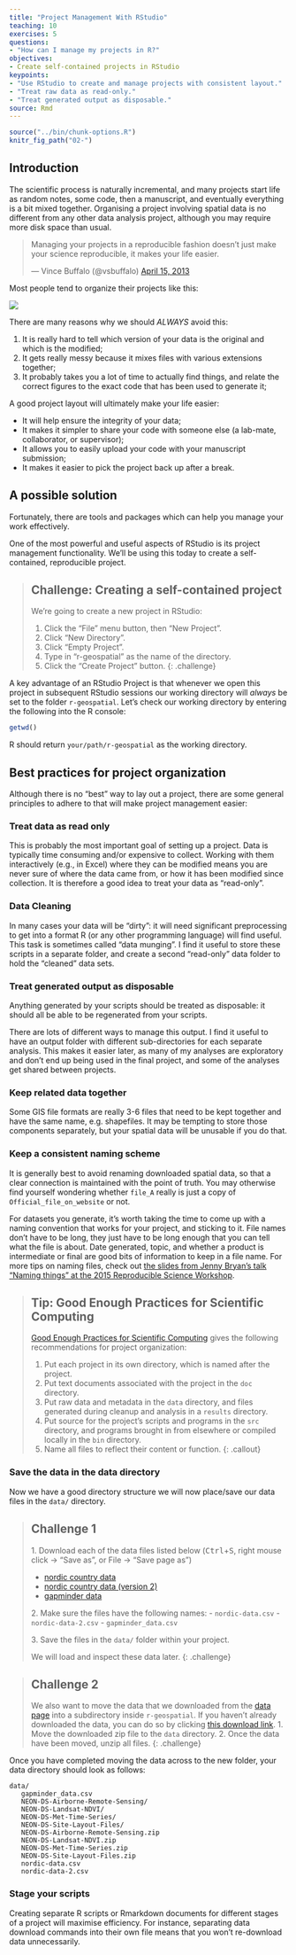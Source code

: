 ```yaml
---
title: "Project Management With RStudio"
teaching: 10
exercises: 5
questions:
- "How can I manage my projects in R?"
objectives:
- Create self-contained projects in RStudio
keypoints:
- "Use RStudio to create and manage projects with consistent layout."
- "Treat raw data as read-only."
- "Treat generated output as disposable."
source: Rmd
---
```


```r
source("../bin/chunk-options.R")
knitr_fig_path("02-")
```

## Introduction

The scientific process is naturally incremental, and many projects start life as
random notes, some code, then a manuscript, and eventually everything is a bit
mixed together. Organising a project involving spatial data is no different from
any other data analysis project, although you may require more disk space than
usual.

<div class="text-center">
<blockquote class="twitter-tweet"><p>Managing your projects in a reproducible fashion doesn't just make your science reproducible, it makes your life easier.</p>— Vince Buffalo (@vsbuffalo) <a href="https://twitter.com/vsbuffalo/status/323638476153167872">April 15, 2013</a></blockquote>
<script async src="//platform.twitter.com/widgets.js" charset="utf-8"></script>
</div>

Most people tend to organize their projects like this:

![]({{ site.baseurl }}/fig/bad_layout.png)

There are many reasons why we should *ALWAYS* avoid this:

1. It is really hard to tell which version of your data is
the original and which is the modified;
2. It gets really messy because it mixes files with various
extensions together;
3. It probably takes you a lot of time to actually find
things, and relate the correct figures to the exact code
that has been used to generate it;

A good project layout will ultimately make your life easier:

* It will help ensure the integrity of your data;
* It makes it simpler to share your code with someone else
(a lab-mate, collaborator, or supervisor);
* It allows you to easily upload your code with your manuscript submission;
* It makes it easier to pick the project back up after a break.

## A possible solution

Fortunately, there are tools and packages which can help you manage your work effectively.

One of the most powerful and useful aspects of RStudio is its project management
functionality. We'll be using this today to create a self-contained, reproducible
project.


> ## Challenge: Creating a self-contained project
>
> We're going to create a new project in RStudio:
>
> 1. Click the "File" menu button, then "New Project".
> 2. Click "New Directory".
> 3. Click "Empty Project".
> 4. Type in "r-geospatial" as the name of the directory.
> 5. Click the "Create Project" button.
{: .challenge}

A key advantage of an RStudio Project is that whenever we open this project in
  subsequent RStudio sessions our working directory will *always* be set to the
  folder `r-geospatial`.
Let's check our working directory by entering the following into the R console:

```r
getwd()
```

R should return `your/path/r-geospatial` as the working directory.

## Best practices for project organization

Although there is no "best" way to lay out a project, there are some general
principles to adhere to that will make project management easier:

### Treat data as read only

This is probably the most important goal of setting up a project. Data is
typically time consuming and/or expensive to collect. Working with them
interactively (e.g., in Excel) where they can be modified means you are never
sure of where the data came from, or how it has been modified since collection.
It is therefore a good idea to treat your data as "read-only".

### Data Cleaning

In many cases your data will be "dirty": it will need significant preprocessing
to get into a format R (or any other programming language) will find useful. This
task is sometimes called "data munging". I find it useful to store these scripts
in a separate folder, and create a second "read-only" data folder to hold the
"cleaned" data sets.

### Treat generated output as disposable

Anything generated by your scripts should be treated as disposable: it should
all be able to be regenerated from your scripts.

There are lots of different ways to manage this output. I find it useful to
have an output folder with different sub-directories for each separate
analysis. This makes it easier later, as many of my analyses are exploratory
and don't end up being used in the final project, and some of the analyses
get shared between projects.

### Keep related data together

Some GIS file formats are really 3-6 files that need to be kept together and have the same name, 
e.g. shapefiles. It may be tempting to store those components separately, 
but your spatial data will be unusable if you do that.

### Keep a consistent naming scheme
It is generally best to avoid renaming downloaded spatial data, 
so that a clear connection is maintained with the point of truth. 
You may otherwise find yourself wondering whether `file_A` really is just a copy of `Official_file_on_website` or not.

For datasets you generate, it's worth taking the time to come up with a naming convention that works for your project, 
and sticking to it. File names don't have to be long, they just have to be long enough that you can tell what the file
is about. Date generated, topic, and whether a product is intermediate or final are good bits of information to keep 
in a file name. For more tips on naming files, check out [the slides from Jenny Bryan's talk "Naming things" at the 2015 Reproducible Science Workshop](https://speakerdeck.com/jennybc/how-to-name-files).

> ## Tip: Good Enough Practices for Scientific Computing
>
> [Good Enough Practices for Scientific Computing](https://github.com/swcarpentry/good-enough-practices-in-scientific-computing/blob/gh-pages/good-enough-practices-for-scientific-computing.pdf) gives the following recommendations for project organization:
>
> 1. Put each project in its own directory, which is named after the project.
> 2. Put text documents associated with the project in the `doc` directory.
> 3. Put raw data and metadata in the `data` directory, and files generated during cleanup and analysis in a `results` directory.
> 4. Put source for the project's scripts and programs in the `src` directory, and programs brought in from elsewhere or compiled locally in the `bin` directory.
> 5. Name all files to reflect their content or function.
{: .callout}

### Save the data in the data directory

Now we have a good directory structure we will now place/save our data files in the `data/` directory.

> ## Challenge 1
> 1\. Download each of the data files listed below (<kbd>Ctrl</kbd>+<kbd>S</kbd>, right mouse click -> "Save as", or File -> "Save page as")
> 
> - [nordic country data](https://raw.githubusercontent.com/datacarpentry/r-intro-geospatial/master/_episodes_rmd/data/nordic-data.csv)
> - [nordic country data (version 2)](https://raw.githubusercontent.com/datacarpentry/r-intro-geospatial/master/_episodes_rmd/data/nordic-data-2.csv)
> - [gapminder data](https://raw.githubusercontent.com/datacarpentry/r-intro-geospatial/master/_episodes_rmd/data/gapminder_data.csv)
> 
> 2\. Make sure the files have the following names: 
> - `nordic-data.csv`
> - `nordic-data-2.csv`
> - `gapminder_data.csv`
>
> 3\. Save the files in the `data/` folder within your project.
>
> We will load and inspect these data later.
{: .challenge}

> ## Challenge 2
> We also want to move the data that we downloaded from the [data page](http://datacarpentry.org/geospatial-workshop/data/) into a subdirectory
> inside `r-geospatial`. If you haven't already downloaded the data, you can do so by clicking 
> [this download link](https://ndownloader.figshare.com/articles/2009586/versions/10). 
> 1. Move the downloaded zip file to the `data` directory.
> 2. Once the data have been moved, unzip all files.
{: .challenge}

Once you have completed moving the data across to the new folder,
 your data directory should look as follows:

 ```
 data/
    gapminder_data.csv
    NEON-DS-Airborne-Remote-Sensing/
    NEON-DS-Landsat-NDVI/
    NEON-DS-Met-Time-Series/
    NEON-DS-Site-Layout-Files/
    NEON-DS-Airborne-Remote-Sensing.zip
    NEON-DS-Landsat-NDVI.zip
    NEON-DS-Met-Time-Series.zip
    NEON-DS-Site-Layout-Files.zip
    nordic-data.csv
    nordic-data-2.csv
 ```


### Stage your scripts
Creating separate R scripts or Rmarkdown documents for different stages of a project will maximise efficiency. 
For instance, separating data download commands into their own file means that you won't re-download data unnecessarily.
